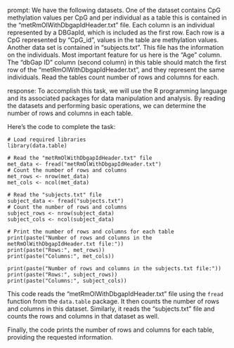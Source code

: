 prompt:
We have the following datasets. One of the dataset contains CpG methylation values per CpG and per individual as a table this is contained in the “metRmOlWithDbgapIdHeader.txt” file. Each column is an individual represented by a DBGapId, which is included as the first row. Each row is a CpG represented by "CpG_id", values in the table are methylation values. Another data set is contained in “subjects.txt”. This file has the information on the individuals. Most important feature for us here is the "Age" column. The "dbGap ID" column (second column) in this table should match the first row of the "metRmOlWithDbgapIdHeader.txt", and they represent the same individuals. 
Read the tables count number of rows and columns for each.

response:
To accomplish this task, we will use the R programming language and its associated packages for data manipulation and analysis. By reading the datasets and performing basic operations, we can determine the number of rows and columns in each table.

Here's the code to complete the task:

```
# Load required libraries
library(data.table)

# Read the "metRmOlWithDbgapIdHeader.txt" file
met_data <- fread("metRmOlWithDbgapIdHeader.txt")
# Count the number of rows and columns
met_rows <- nrow(met_data)
met_cols <- ncol(met_data)

# Read the "subjects.txt" file
subject_data <- fread("subjects.txt")
# Count the number of rows and columns
subject_rows <- nrow(subject_data)
subject_cols <- ncol(subject_data)

# Print the number of rows and columns for each table
print(paste("Number of rows and columns in the metRmOlWithDbgapIdHeader.txt file:"))
print(paste("Rows:", met_rows))
print(paste("Columns:", met_cols))

print(paste("Number of rows and columns in the subjects.txt file:"))
print(paste("Rows:", subject_rows))
print(paste("Columns:", subject_cols))
```

This code reads the "metRmOlWithDbgapIdHeader.txt" file using the `fread` function from the `data.table` package. It then counts the number of rows and columns in this dataset. Similarly, it reads the "subjects.txt" file and counts the rows and columns in that dataset as well.

Finally, the code prints the number of rows and columns for each table, providing the requested information.
